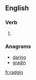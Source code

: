 ==English==

===Verb===
{{head|en|present participle}}

# {{present participle of|radge|lang=en}}

===Anagrams===
* [[daring#English|daring]]
* [[gradin#English|gradin]]

[[fr:radgin]]